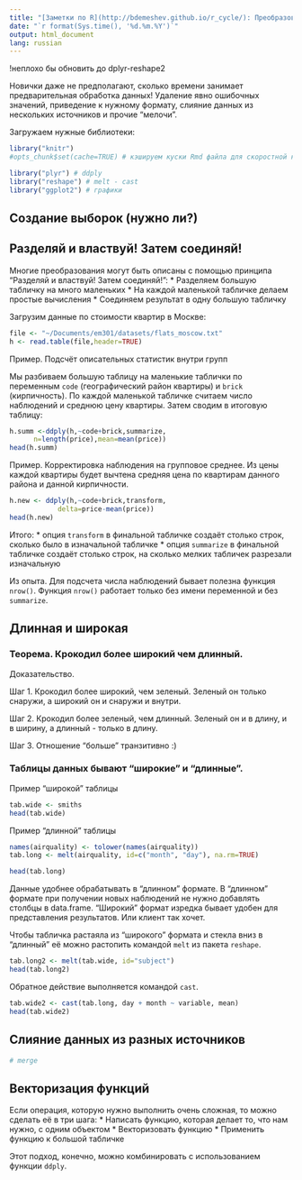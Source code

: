 ```yaml
---
title: "[Заметки по R](http://bdemeshev.github.io/r_cycle/): Преобразования данных"
date: "`r format(Sys.time(), '%d.%m.%Y')`"
output: html_document
lang: russian
---
```



!неплохо бы обновить до dplyr-reshape2

Новички даже не предполагают, сколько времени занимает предварительная обработка данных! Удаление явно ошибочных значений, приведение к нужному формату, слияние данных из нескольких источников и прочие "мелочи".


Загружаем нужные библиотеки:
```r
library("knitr")
#opts_chunk$set(cache=TRUE) # кэшируем куски Rmd файла для скоростной компиляции после

library("plyr") # ddply
library("reshape") # melt - cast
library("ggplot2") # графики
```

## Создание выборок (нужно ли?)



## Разделяй и властвуй! Затем соединяй!

Многие преобразования могут быть описаны с помощью принципа 
"Разделяй и властвуй! Затем соединяй!":
  * Разделяем большую табличку на много маленьких
  * На каждой маленькой табличке делаем простые вычисления
  * Соединяем результат в одну большую табличку

Загрузим данные по стоимости квартир в Москве:
```r
file <- "~/Documents/em301/datasets/flats_moscow.txt"
h <- read.table(file,header=TRUE)
```


Пример. Подсчёт описательных статистик внутри групп

Мы разбиваем большую таблицу на маленькие таблички по переменным `code` (географический район квартиры) и `brick` (кирпичность). По каждой маленькой табличке считаем число наблюдений и среднюю цену квартиры. Затем сводим в итоговую таблицу:
```r
h.summ <-ddply(h,~code+brick,summarize,
      n=length(price),mean=mean(price))
head(h.summ)
```

Пример. Корректировка наблюдения на групповое среднее. Из цены каждой квартиры будет вычтена средняя цена по квартирам данного района и данной кирпичности.
```r
h.new <- ddply(h,~code+brick,transform,
            delta=price-mean(price))
head(h.new)
```

Итого:
* опция `transform` в финальной табличке создаёт столько строк, сколько было в изначальной табличке
* опция `summarize` в финальной табличке создаёт столько строк, на сколько мелких табличек разрезали изначальную 

Из опыта. Для подсчета числа наблюдений бывает полезна функция `nrow()`. Функция `nrow()` работает только без имени переменной и без `summarize`.


## Длинная и широкая

### Теорема. Крокодил более широкий чем длинный.

Доказательство. 

Шаг 1. Крокодил более широкий, чем зеленый. Зеленый он только снаружи, а широкий он и снаружи и внутри.

Шаг 2. Крокодил более зеленый, чем длинный. Зеленый он и в длину, и в ширину, а длинный - только в длину.

Шаг 3. Отношение "больше" транзитивно :)


### Таблицы данных бывают "широкие" и "длинные".

Пример "широкой" таблицы

```r
tab.wide <- smiths
head(tab.wide)
```


Пример "длинной" таблицы

```r
names(airquality) <- tolower(names(airquality))
tab.long <- melt(airquality, id=c("month", "day"), na.rm=TRUE)

head(tab.long)
```


Данные удобнее обрабатывать в "длинном" формате. В "длинном" формате при получении новых наблюдений не нужно добавлять столбцы в data.frame. "Широкий" формат изредка бывает удобен для представления результатов. Или клиент так хочет.

Чтобы табличка растаяла из "широкого" формата и стекла вниз в "длинный" её можно растопить командой `melt` из пакета `reshape`.


```r
tab.long2 <- melt(tab.wide, id="subject")
head(tab.long2)
```

Обратное действие выполняется командой `cast`.


```r
tab.wide2 <- cast(tab.long, day + month ~ variable, mean)
head(tab.wide2)
```

## Слияние данных из разных источников

```r
# merge
```


## Векторизация функций

Если операция, которую нужно выполнить очень сложная, то можно сделать её в три шага:
* Написать функцию, которая делает то, что нам нужно, с одним объектом
* Векторизовать функцию 
* Применить функцию к большой табличке




Этот подход, конечно, можно комбинировать с использованием функции `ddply`.


